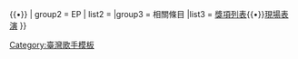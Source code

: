 {{Navbox
| name  = 鄧福如
| title = [[鄧福如]]
| group1 = 專輯
| list1 = {{nowrap|[[原來如此！！]]''（2011）''}}{{•}}{{nowrap|[[天空島 (專輯)|天空島]]''（2013）''}}{{•}}{{nowrap|[[自成一派]]''（2015）''}}
| group2 = EP
| list2 = {{nowrap|[[你好，哈波尼斯]]''（2012）''}}
|group3 = 相關條目
|list3 = [[鄧福如的獎項列表|獎項列表]]{{•}}[[鄧福如現場表演列表|現場表演]]
}}
<noinclude>
[[Category:臺灣歌手模板]]
</noinclude>